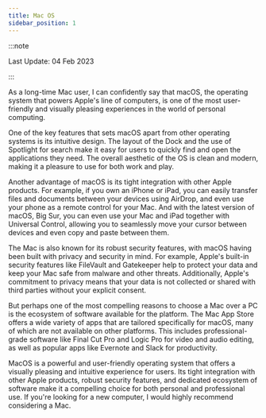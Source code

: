 ```yaml
---
title: Mac OS
sidebar_position: 1
---
```

:::note

Last Update: 04 Feb 2023

:::


As a long-time Mac user, I can confidently say that macOS, the operating system that powers Apple's line of computers, is one of the most user-friendly and visually pleasing experiences in the world of personal computing.

One of the key features that sets macOS apart from other operating systems is its intuitive design. The layout of the Dock and the use of Spotlight for search make it easy for users to quickly find and open the applications they need. The overall aesthetic of the OS is clean and modern, making it a pleasure to use for both work and play.

Another advantage of macOS is its tight integration with other Apple products.  For example, if you own an iPhone or iPad, you can easily transfer files and documents between your devices using AirDrop, and even use your phone as a remote control for your Mac. And with the latest version of macOS, Big Sur, you can even use your Mac and iPad together with Universal Control, allowing you to seamlessly move your cursor between devices and even copy and paste between them.

The Mac is also known for its robust security features, with macOS having been built with privacy and security in mind. For example, Apple's built-in security features like FileVault and Gatekeeper help to protect your data and keep your Mac safe from malware and other threats. Additionally, Apple's commitment to privacy means that your data is not collected or shared with third parties without your explicit consent.

But perhaps one of the most compelling reasons to choose a Mac over a PC is the ecosystem of software available for the platform. The Mac App Store offers a wide variety of apps that are tailored specifically for macOS, many of which are not available on other platforms. This includes professional-grade software like Final Cut Pro and Logic Pro for video and audio editing, as well as popular apps like Evernote and Slack for productivity.

MacOS is a powerful and user-friendly operating system that offers a visually pleasing and intuitive experience for users. Its tight integration with other Apple products, robust security features, and dedicated ecosystem of software make it a compelling choice for both personal and professional use. If you're looking for a new computer, I would highly recommend considering a Mac.